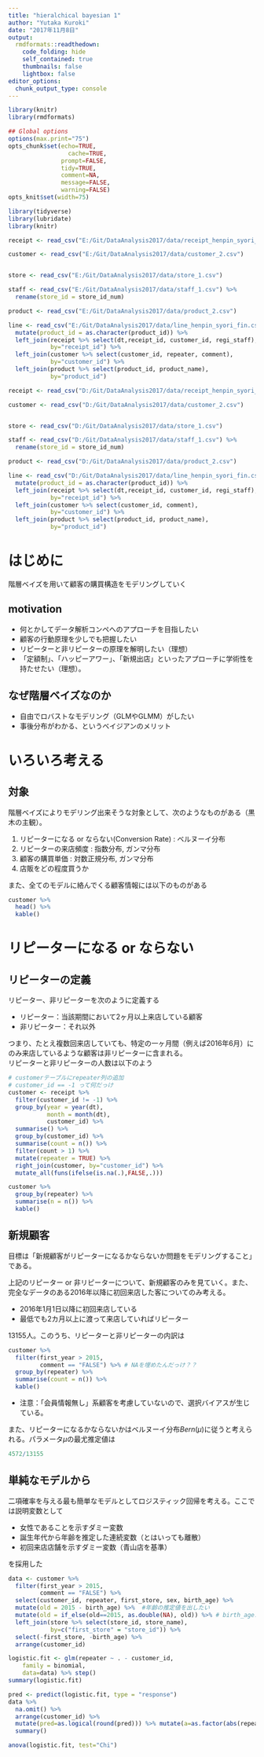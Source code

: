 ```yaml
---
title: "hieralchical bayesian 1"
author: "Yutaka Kuroki"
date: "2017年11月8日"
output:
  rmdformats::readthedown:
    code_folding: hide
    self_contained: true
    thumbnails: false
    lightbox: false
editor_options: 
  chunk_output_type: console
---
```


```r
library(knitr)
library(rmdformats)

## Global options
options(max.print="75")
opts_chunk$set(echo=TRUE,
                 cache=TRUE,
               prompt=FALSE,
               tidy=TRUE,
               comment=NA,
               message=FALSE,
               warning=FALSE)
opts_knit$set(width=75)
```


```r
library(tidyverse)
library(lubridate)
library(knitr)
```



```r
receipt <- read_csv("E:/Git/DataAnalysis2017/data/receipt_henpin_syori_fin.csv")

customer <- read_csv("E:/Git/DataAnalysis2017/data/customer_2.csv")


store <- read_csv("E:/Git/DataAnalysis2017/data/store_1.csv")

staff <- read_csv("E:/Git/DataAnalysis2017/data/staff_1.csv") %>% 
  rename(store_id = store_id_num)

product <- read_csv("E:/Git/DataAnalysis2017/data/product_2.csv")

line <- read_csv("E:/Git/DataAnalysis2017/data/line_henpin_syori_fin.csv") %>% 
  mutate(product_id = as.character(product_id)) %>% 
  left_join(receipt %>% select(dt,receipt_id, customer_id, regi_staff), 
            by="receipt_id") %>% 
  left_join(customer %>% select(customer_id, repeater, comment),
            by="customer_id") %>% 
  left_join(product %>% select(product_id, product_name),
            by="product_id")
```



```r
receipt <- read_csv("D:/Git/DataAnalysis2017/data/receipt_henpin_syori_fin.csv")

customer <- read_csv("D:/Git/DataAnalysis2017/data/customer_2.csv")


store <- read_csv("D:/Git/DataAnalysis2017/data/store_1.csv")

staff <- read_csv("D:/Git/DataAnalysis2017/data/staff_1.csv") %>% 
  rename(store_id = store_id_num)

product <- read_csv("D:/Git/DataAnalysis2017/data/product_2.csv")

line <- read_csv("D:/Git/DataAnalysis2017/data/line_henpin_syori_fin.csv") %>% 
  mutate(product_id = as.character(product_id)) %>% 
  left_join(receipt %>% select(dt,receipt_id, customer_id, regi_staff), 
            by="receipt_id") %>% 
  left_join(customer %>% select(customer_id, comment),
            by="customer_id") %>% 
  left_join(product %>% select(product_id, product_name),
            by="product_id")
```

# はじめに

階層ベイズを用いて顧客の購買構造をモデリングしていく

## motivation

- 何とかしてデータ解析コンペへのアプローチを目指したい
- 顧客の行動原理を少しでも把握したい
- リピーターと非リピーターの原理を解明したい（理想）
- 「定額制」、「ハッピーアワー」、「新規出店」といったアプローチに学術性を持たせたい（理想）。

## なぜ階層ベイズなのか

- 自由でロバストなモデリング（GLMやGLMM）がしたい
- 事後分布がわかる、というベイジアンのメリット

# いろいろ考える

## 対象

階層ベイズによりモデリング出来そうな対象として、次のようなものがある（黒木の主観）。

1. リピーターになる or ならない(Conversion Rate) : ベルヌーイ分布
2. リピーターの来店頻度 : 指数分布, ガンマ分布
3. 顧客の購買単価 : 対数正規分布, ガンマ分布
4. 店販をどの程度買うか

また、全てのモデルに絡んでくる顧客情報には以下のものがある

```r
customer %>% 
  head() %>% 
  kable()
```


# リピーターになる or ならない

## リピーターの定義

リピーター、非リピーターを次のように定義する

- リピーター：当該期間において2ヶ月以上来店している顧客
- 非リピーター：それ以外

つまり、たとえ複数回来店していても、特定の一ヶ月間（例えば2016年6月）にのみ来店しているような顧客は非リピーターに含まれる。  
リピーターと非リピーターの人数は以下のよう

```r
# customerテーブルにrepeater列の追加
# customer_id == -1 って何だっけ
customer <- receipt %>% 
  filter(customer_id != -1) %>% 
  group_by(year = year(dt),
           month = month(dt),
           customer_id) %>% 
  summarise() %>% 
  group_by(customer_id) %>% 
  summarise(count = n()) %>% 
  filter(count > 1) %>% 
  mutate(repeater = TRUE) %>% 
  right_join(customer, by="customer_id") %>% 
  mutate_all(funs(ifelse(is.na(.),FALSE,.))) 

customer %>%
  group_by(repeater) %>% 
  summarise(n = n()) %>% 
  kable()

```

## 新規顧客

目標は「新規顧客がリピーターになるかならないか問題をモデリングすること」である。

上記のリピーター or 非リピーターについて、新規顧客のみを見ていく。また、完全なデータのある2016年以降に初回来店した客についてのみ考える。

- 2016年1月1日以降に初回来店している
- 最低でも2カ月以上に渡って来店していればリピーター

13155人。このうち、リピーターと非リピーターの内訳は

```r
customer %>% 
  filter(first_year > 2015,
         comment == "FALSE") %>% # NAを埋めたんだっけ？？
  group_by(repeater) %>% 
  summarise(count = n()) %>% 
  kable()
```

- 注意：「会員情報無し」系顧客を考慮していないので、選択バイアスが生じている。


また、リピーターになるかならないかはベルヌーイ分布$Bern(\mu)$に従うと考えられる。パラメータ$\mu$の最尤推定値は

```r
4572/13155
```


## 単純なモデルから

二項確率を与える最も簡単なモデルとしてロジスティック回帰を考える。ここでは説明変数として

- 女性であることを示すダミー変数
- 誕生年代から年齢を推定した連続変数（とはいっても離散）
- 初回来店店舗を示すダミー変数（青山店を基準）

を採用した

```r
data <- customer %>% 
  filter(first_year > 2015,
         comment == "FALSE") %>% 
  select(customer_id, repeater, first_store, sex, birth_age) %>% 
  mutate(old = 2015 - birth_age) %>%  #年齢の推定値を出したい
  mutate(old = if_else(old==2015, as.double(NA), old)) %>% # birth_age:0をNAに
  left_join(store %>% select(store_id, store_name),
            by=c("first_store" = "store_id")) %>% 
  select(-first_store, -birth_age) %>% 
  arrange(customer_id)
```

```r
logistic.fit <- glm(repeater ~ . - customer_id, 
    family = binomial,
    data=data) %>% step()
summary(logistic.fit)
```

```r
pred <- predict(logistic.fit, type = "response")
data %>% 
  na.omit() %>% 
  arrange(customer_id) %>% 
  mutate(pred=as.logical(round(pred))) %>% mutate(a=as.factor(abs(repeater - pred))) %>% 
  summary()

anova(logistic.fit, test="Chi")
```

